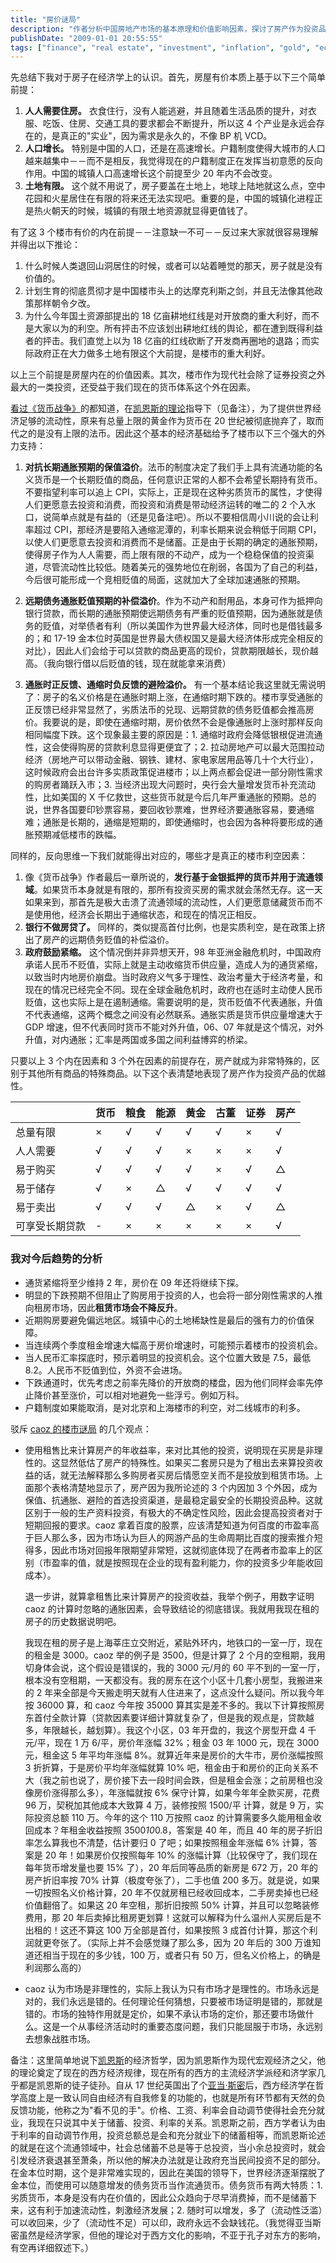 ```yaml
---
title: "房价谜局"
description: "作者分析中国房地产市场的基本原理和价值影响因素，探讨了房产作为投资品的特殊性，论述了包括人口增长、土地有限和货币政策等多方面对房价的影响，并对当时房地产市场趋势提出自己的判断和投资建议。"
publishDate: "2009-01-01 20:55:55"
tags: ["finance", "real estate", "investment", "inflation", "gold", "economy", "china market", "housing", "monetary policy", "market analysis"]
---
```


先总结下我对于房子在经济学上的认识。首先，房屋有价本质上基于以下三个简单前提：

1. **人人需要住房。** 衣食住行，没有人能逃避，并且随着生活品质的提升，对衣服、吃饭、住房、交通工具的要求都会不断提升，所以这 4 个产业是永远会存在的，是真正的"实业"，因为需求是永久的，不像 BP 机 VCD。
2. **人口增长。** 特别是中国的人口，还是在高速增长。户籍制度使得大城市的人口越来越集中－－而不是相反，我觉得现在的户籍制度正在发挥当初意愿的反向作用。中国的城镇人口高速增长这个前提至少 20 年内不会改变。
3. **土地有限。** 这个就不用说了，房子要盖在土地上，地球上陆地就这么点，空中花园和火星居住在有限的将来还无法实现吧。重要的是，中国的城镇化进程正是热火朝天的时候，城镇的有限土地资源就显得更值钱了。

有了这 3 个楼市有价的内在前提－－注意缺一不可－－反过来大家就很容易理解并得出以下推论：

1. 什么时候人类退回山洞居住的时候，或者可以站着睡觉的那天，房子就是没有价值的。
2. 计划生育的彻底贯彻才是中国楼市头上的达摩克利斯之剑，并且无法像其他政策那样朝令夕改。
3. 为什么今年国土资源部提出的 18 亿亩耕地红线是对开放商的重大利好，而不是大家以为的利空。所有抨击不应该划出耕地红线的舆论，都在遭到既得利益者的抨击。我们直觉上以为 18 亿亩的红线砍断了开发商再圈地的退路；而实际政府正在大力做多土地有限这个大前提，是楼市的重大利好。

以上三个前提是房屋内在的价值因素。其次，楼市作为现代社会除了证券投资之外最大的一类投资，还受益于我们现在的货币体系这个外在因素。

[看过《货币战争》](http://www.xdanger.com/2007/10/28/000069.html)的都知道，在[凯恩斯的理论](http://www.amazon.cn/mn/detailApp?prodid=zjbk631278&source=heima8_115751)指导下（见备注），为了提供世界经济足够的流动性，原来有总量上限的黄金作为货币在 20 世纪被彻底抛弃了，取而代之的是没有上限的法币。因此这个基本的经济基础给予了楼市以下三个强大的外力支持：

1. **对抗长期通胀预期的保值溢价**。法币的制度决定了我们手上具有流通功能的名义货币是一个长期贬值的商品，任何意识正常的人都不会希望长期持有货币。不要指望利率可以追上 CPI，实际上，正是现在这种劣质货币的属性，才使得人们更愿意去投资和消费，而投资和消费是带动经济运转的唯二的 2 个入水口，说简单点就是有益的（还是见备注吧）。所以不要相信周小川说的会让利率超过 CPI，那经济是要陷入通缩泥潭的，利率长期来说会稍低于同期 CPI，以使人们更愿意去投资和消费而不是储蓄。正是由于长期的确定的通胀预期，使得房子作为人人需要，而上限有限的不动产，成为一个稳稳保值的投资渠道，尽管流动性比较低。随着美元的强势地位在削弱，各国为了自己的利益，今后很可能形成一个竞相贬值的局面，这就加大了全球加速通胀的预期。

2. **远期债务通胀贬值预期的补偿溢价**。作为不动产和耐用品，本身可作为抵押向银行贷款，而长期的通胀预期使远期债务有严重的贬值预期，因为通胀就是债务的贬值，对举债者有利（所以美国作为世界最大经济体，同时也是借钱最多的；和 17-19 金本位时英国是世界最大债权国又是最大经济体形成完全相反的对比），因此人们会给于可以贷款的商品更高的现价，贷款期限越长，现价越高。（我向银行借以后贬值的钱，现在就能拿来消费）

3. **通胀时正反馈、通缩时负反馈的避险溢价。** 有一个基本结论我这里就无需说明了：房子的名义价格是在通胀时期上涨，在通缩时期下跌的。楼市享受通胀的正反馈已经非常显然了，劣质法币的兑现、远期贷款的债务贬值都会推高房价。我要说的是，即使在通缩时期，房价依然不会是像通胀时上涨时那样反向相同幅度下跌。这个现象最主要的原因是：1. 通缩时政府会降低银根促进流通性，这会使得购房的贷款利息显得更便宜了；2. 拉动房地产可以最大范围拉动经济（房地产可以带动金融、钢铁、建材、家电家居用品等几十个大行业），这时候政府会出台许多实质政策促进楼市；以上两点都会促进一部分刚性需求的购房者踊跃入市；3. 当经济出现大问题时，央行会大量增发货币补充流动性，比如美国的 X 千亿救世，这些货币就是今后几年严重通胀的预期。总的说，世界各国要印钞票容易，要回收钞票难，世界经济要通胀容易，要通缩难；通胀是长期的，通缩是短期的，即使通缩时，也会因为各种将要形成的通胀预期减低楼市的跌幅。

同样的，反向思维一下我们就能得出对应的，哪些才是真正的楼市利空因素：

1. 像《货币战争》作者最后一章所说的，**发行基于金银抵押的货币并用于流通领域**。如果货币本身就是有限的，那所有投资买房的需求就会荡然无存。这一天如果来到，那首先是极大击溃了流通领域的流动性，人们更愿意储藏货币而不是使用他，经济会长期出于通缩状态，和现在的情况正相反。
2. **银行不做房贷了。** 同样的，类似提高首付比例，也是实质利空，是在政策上挤出了房产的远期债务贬值的补偿溢价。
3. **政府鼓励紧缩。** 这个情况倒并非异想天开，98 年亚洲金融危机时，中国政府承诺人民币不贬值，实际上就是主动收缩货币供应量，造成人为的通货紧缩，以致当时内地房价崩盘。当时政府义气多于理性、政治考量大于经济考量，和现在的情况已经完全不同。现在全球金融危机时，政府也在适时主动使人民币贬值，这也实际上是在遏制通缩。需要说明的是，货币贬值不代表通胀，升值不代表通缩，这两个概念之间没有必然联系。通胀实质是货币供应量增速大于 GDP 增速，但不代表同时货币不能对外升值，06、07 年就是这个情况，对外升值，对内通胀；汇率是两国或多国之间利益博弈的桥梁。

只要以上 3 个内在因素和 3 个外在因素的前提存在，房产就成为非常特殊的，区别于其他所有商品的特殊商品。以下这个表清楚地表现了房产作为投资产品的优越性。

|                | 货币 | 粮食 | 能源 | 黄金 | 古董 | 证券 | 房产 |
| -------------- | ---- | ---- | ---- | ---- | ---- | ---- | ---- |
| 总量有限       | ×    | √    | √    | √    | √    | ×    | √    |
| 人人需要       | √    | √    | √    | ×    | ×    | ×    | √    |
| 易于购买       | √    | √    | √    | √    | ×    | √    | △    |
| 易于储存       | √    | ×    | △    | √    | √    | √    | √    |
| 易于卖出       | √    | √    | √    | △    | ×    | √    | △    |
| 可享受长期贷款 | -    | ×    | ×    | ×    | ×    | ×    | √    |

### 我对今后趋势的分析

- 通货紧缩将至少维持 2 年，房价在 09 年还将继续下探。
- 明显的下跌预期不但阻止了购房用于投资的人，也会将一部分刚性需求的人推向租房市场，因此**租赁市场会不降反升**。
- 近期购房要避免偏远地区。城镇中心的土地稀缺性是最后的强有力的价值保障。
- 当连续两个季度租金增速大幅高于房价增速时，可能预示着楼市的投资机会。
- 当人民币汇率探底时，预示着明显的投资机会。这个位置大致是 7.5，最低 8.2。人民币不贬值到位，外资不会进场。
- 下跌通道时，优先考虑之前率先降价的开放商的楼盘，因为他们同样会率先停止降价甚至涨价，可以相对地避免一些浮亏。例如万科。
- 户籍制度如果能取消，是对北京和上海楼市的利空，对二线城市的利多。

驳斥 [caoz 的楼市谜局](http://hi.baidu.com/caoz/blog/item/d6dfa3cc7a38081701e9288f.html) 的几个观点：

- 使用租售比来计算房产的年收益率，来对比其他的投资，说明现在买房是非理性的。这显然低估了房产的特殊性。如果买二套房只是为了租出去来算投资收益的话，就无法解释那么多购房者买房后情愿空关而不是投放到租赁市场。上面那个表格清楚地显示了，房产因为我所论述的 3 个内因加 3 个外因，成为保值、抗通胀、避险的首选投资渠道，是最稳定最安全的长期投资品种。这就区别于一般的生产资料投资，有极大的不确定性风险，因此会提高投资者对于短期回报的要求。caoz 拿着百度的股票，应该清楚知道为何百度的市盈率高于巨人那么多，因为市场认为巨人的网游产品的生命周期比百度的搜索推介短得多，因此市场对回报年限期望非常短，这就彻底体现了在两者市盈率上的区别（市盈率的值，就是按照现在企业的现有盈利能力，你的投资多少年能收回成本）。

  退一步讲，就算拿租售比来计算房产的投资收益，我举个例子，用数字证明 caoz 的计算时忽略的通胀因素，会导致结论的彻底错误。我就用我现在租的房子的历史数据说明吧。

  我现在租的房子是上海莘庄立交附近，紧贴外环内，地铁口的一室一厅，现在的租金是 3000。caoz 举的例子是 3500，但是计算了 2 个月的空租期，我用切身体会说，这个假设是错误的，我的 3000 元/月的 60 平不到的一室一厅，根本没有空租期，一天都没有。我的房东在这个小区十几套小房型，我搬进来的 2 年来全部是今天搬走明天就有人住进来了，这点没什么疑问。所以我今年按 36000 算，和 caoz 今年按 35000 算其实是差不多的。我以下计算按照房东首付全款计算（贷款因素要详细计算就复杂了，但是我的观点是，贷款越多，年限越长，越划算）。我这个小区，03 年开盘的，我这个房型开盘 4 千元/平，现在 1 万 6/平，房价年涨幅 32%；租金 03 年 1000 元，现在 3000 元，租金这 5 年平均年涨幅 8%。就算近年来是房价的大牛市，房价涨幅按照 3 折折算，于是房价平均年涨幅就算 10% 吧，租金由于和房价的正向关系不大（我之前也说了，房价接下去一段时间会跌，但是租金会涨；之前房租也没像房价涨得那么多），年涨幅就按 6% 保守计算，如果今年年全款买房，花费 96 万，契税加其他成本大致算 4 万，装修按照 1500/平 计算，就是 9 万，实际投资总额 110 万。今年的这个 110 万按照 caoz 的计算需要多久能用租金收回成本？年租金收益按照 3500*10*0.8，答案是 40 年，而且 40 年的房子折旧率怎么算我也不清楚，估计要归 0 了吧；如果按照租金年涨幅 6% 计算，答案是 20 年！如果房价仅按照每年 10% 的涨幅计算（比较保守了，我们现在每年货币增发量也要 15% 了），20 年后同等品质的新房是 672 万，20 年的房产折旧率按 70% 计算（极度夸张了），二手也值 200 多万。就是说，如果一切按照名义价格计算，20 年不仅就房租已经收回成本，二手房卖掉也已经价值翻倍了。如果这 20 年空租，那折旧按照 50% 计算，并且可以忽略装修费用，那 20 年后卖掉比租房更划算！这就可以解释为什么温州人买房后是不出租的！这还不算这 100 万全部是首付，如果按照 3 成首付计算，那这个利润就更夸张了。（实际上并不会感觉赚了那么多，因为 20 年后的 300 万谁知道还相当于现在的多少钱，100 万，或者只有 50 万，但名义价格上，的确是利润那么高的）

- caoz 认为市场是非理性的，实际上我认为只有市场才是理性的。市场永远是对的，我们永远是错的。任何理论任何猜想，只要被市场证明是错的，那就是错的。市场的独特作用就是定价，如果不承认市场的定价，那还要市场做什么。这是一个从事经济活动时的重要态度问题，我们只能屈服于市场，永远别去想象战胜市场。

备注：这里简单地说下[凯恩斯](http://zh.wikipedia.org/wiki/%E7%BA%A6%E7%BF%B0%C2%B7%E6%A2%85%E7%BA%B3%E5%BE%B7%C2%B7%E5%87%AF%E6%81%A9%E6%96%AF)的经济哲学，因为凯恩斯作为现代宏观经济之父，他的理论奠定了现在的西方经济规律，现在所有的西方的主流经济学派经和济学家几乎都是凯恩斯的徒子徒孙。自从 17 世纪英国出了个[亚当·斯密](http://zh.wikipedia.org/w/index.php?title=%E4%BA%9A%E5%BD%93%C2%B7%E6%96%AF%E5%AF%86&variant=zh-cn)后，西方经济学在哲学高度上是一致认同自由经济有自我修复的功能的，也就是所有环节都有天然的负反馈功能，他称之为"看不见的手"。价格、工资、利率会自动调节使得社会充分就业，我现在只说其中关于储蓄、投资、利率的关系。凯恩斯之前，西方学者认为由于利率的自动调节作用，投资总额总是会和充分就业下的储蓄相等，而凯恩斯论述的就是在这个流通领域中，社会总储蓄不总是等于总投资，当小余总投资时，就会引发经济衰退甚至萧条，所以他的解决办法就是让政府充当民间投资不足的部分。在金本位时期，这个是非常难实现的，因此在美国的领导下，世界经济逐渐摆脱了金本位，而使用可以随意增发的债务货币当作流通货币。债务货币有两大特质：1. 劣质货币，本身是没有内在价值的，因此公众趋向于尽早消费掉，而不是储蓄下来，这有利于加速流动性，刺激经济发展；2. 随时可以增发，多了（流动性泛滥）可以收回来，少了（流动性不足）可以印，政府永远不会缺钱花。（我觉得亚当斯密虽然是经济学家，但他的理论对于西方文化的影响，不亚于孔子对东方的影响，有空再详细叙述下。）
